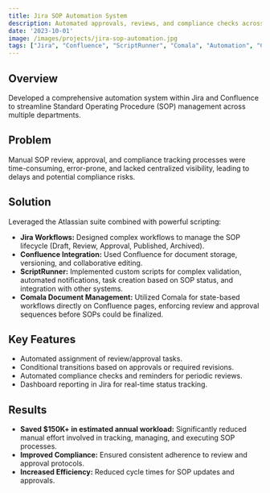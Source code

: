 ```yaml
---
title: Jira SOP Automation System
description: Automated approvals, reviews, and compliance checks across multiple departments using Jira, Confluence, ScriptRunner, and Comala.
date: '2023-10-01'
image: /images/projects/jira-sop-automation.jpg
tags: ["Jira", "Confluence", "ScriptRunner", "Comala", "Automation", "Compliance"]
---
```


## Overview

Developed a comprehensive automation system within Jira and Confluence to streamline Standard Operating Procedure (SOP) management across multiple departments.

## Problem

Manual SOP review, approval, and compliance tracking processes were time-consuming, error-prone, and lacked centralized visibility, leading to delays and potential compliance risks.

## Solution

Leveraged the Atlassian suite combined with powerful scripting:
- **Jira Workflows:** Designed complex workflows to manage the SOP lifecycle (Draft, Review, Approval, Published, Archived).
- **Confluence Integration:** Used Confluence for document storage, versioning, and collaborative editing.
- **ScriptRunner:** Implemented custom scripts for complex validation, automated notifications, task creation based on SOP status, and integration with other systems.
- **Comala Document Management:** Utilized Comala for state-based workflows directly on Confluence pages, enforcing review and approval sequences before SOPs could be finalized.

## Key Features

- Automated assignment of review/approval tasks.
- Conditional transitions based on approvals or required revisions.
- Automated compliance checks and reminders for periodic reviews.
- Dashboard reporting in Jira for real-time status tracking.

## Results

- **Saved $150K+ in estimated annual workload:** Significantly reduced manual effort involved in tracking, managing, and executing SOP processes.
- **Improved Compliance:** Ensured consistent adherence to review and approval protocols.
- **Increased Efficiency:** Reduced cycle times for SOP updates and approvals. 